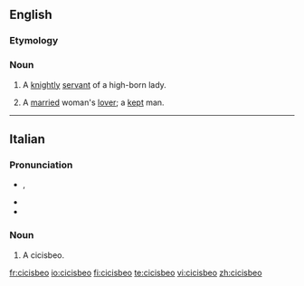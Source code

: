 ==English==

===Etymology===
{{etyl|it}} {{term|cicisbeo|lang=it}}

===Noun===
{{en-noun|s|pl2=cicisbei}}

# {{context|18th century}} A [[knight]]ly [[servant]] of a high-born lady.
# A [[married]] woman's [[lover]]; a [[kept]] man.

----

==Italian==

===Pronunciation===
* {{IPA|/tʃi.tʃi.ˈzbɛ.o/|lang=it}}, {{SAMPA|/tSi.tSi."zbE.o/}}
* {{rhymes|ɛo|lang=it}}
* {{hyphenation|ci|ci|sbè|o}}

===Noun===
{{it-noun|cicisbe|m|o|i}}

# A cicisbeo.

[[fr:cicisbeo]]
[[io:cicisbeo]]
[[fi:cicisbeo]]
[[te:cicisbeo]]
[[vi:cicisbeo]]
[[zh:cicisbeo]]